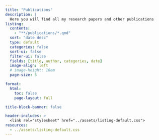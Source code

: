 ```yaml
---
title: "Publications" 
description: |
  Here you will find all my research papers and other publications
listing: 
  contents: 
    - "**/publications/*.qmd"
  sort: "date desc"
  type: default
  categories: false
  sort-ui: false
  filter-ui: false
  fields: [title, author, categories, date]
  image-align: left
  # image-height: 10em
  page-size: 5

format: 
  html: 
    toc: false    
    page-layout: full

title-block-banner: false

header-includes: >
  <link rel="stylesheet" href="../assets/listing-default.css">
resources:
  - ../assets/listing-default.css
---
```

